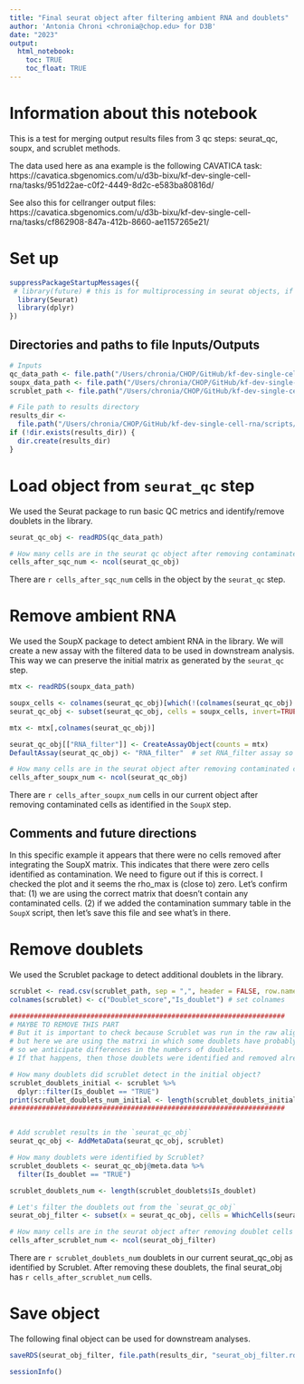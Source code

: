 ```yaml
---
title: "Final seurat object after filtering ambient RNA and doublets"
author: 'Antonia Chroni <chronia@chop.edu> for D3B'
date: "2023"
output:
  html_notebook:
    toc: TRUE
    toc_float: TRUE
---
```


# Information about this notebook
This is a test for merging output results files from 3 qc steps: seurat_qc, soupx, and scrublet methods.

The data used here as ana example is the following CAVATICA task: https://cavatica.sbgenomics.com/u/d3b-bixu/kf-dev-single-cell-rna/tasks/951d22ae-c0f2-4449-8d2c-e583ba80816d/

See also this for cellranger output files: https://cavatica.sbgenomics.com/u/d3b-bixu/kf-dev-single-cell-rna/tasks/cf862908-847a-412b-8660-ae1157265e21/

# Set up
```r
suppressPackageStartupMessages({
 # library(future) # this is for multiprocessing in seurat objects, if not needed let's remove this 
  library(Seurat)
  library(dplyr)
})
```

## Directories and paths to file Inputs/Outputs
```r
# Inputs
qc_data_path <- file.path("/Users/chronia/CHOP/GitHub/kf-dev-single-cell-rna/scripts/example/results/Seurat-QC-pbmc_1k_v3/seurat_obj.rds")
soupx_data_path <- file.path("/Users/chronia/CHOP/GitHub/kf-dev-single-cell-rna/scripts/example/data/prod_candidate.soupx.decontaminated_matrix.rds")
scrublet_path <- file.path("/Users/chronia/CHOP/GitHub/kf-dev-single-cell-rna/scripts/example/data/prod_candidate.scrublet.doublets.csv")

# File path to results directory
results_dir <-
  file.path("/Users/chronia/CHOP/GitHub/kf-dev-single-cell-rna/scripts/example", "results")
if (!dir.exists(results_dir)) {
  dir.create(results_dir)
}
```

# Load object from `seurat_qc` step

We used the Seurat package to run basic QC metrics and identify/remove doublets in the library. 

```r
seurat_qc_obj <- readRDS(qc_data_path)

# How many cells are in the seurat qc object after removing contaminated cells?
cells_after_sqc_num <- ncol(seurat_qc_obj)
```

There are `r cells_after_sqc_num` cells in the object by the `seurat_qc` step.

# Remove ambient RNA

We used the SoupX package to detect ambient RNA in the library. We will create a new assay with the filtered data to be used in downstream analysis. This way we can preserve the initial matrix as generated by the `seurat_qc` step.

```r
mtx <- readRDS(soupx_data_path)

soupx_cells <- colnames(seurat_qc_obj)[which(!(colnames(seurat_qc_obj) %in% colnames(mtx)))]
seurat_qc_obj <- subset(seurat_qc_obj, cells = soupx_cells, invert=TRUE)

mtx <- mtx[,colnames(seurat_qc_obj)]

seurat_qc_obj[["RNA_filter"]] <- CreateAssayObject(counts = mtx)
DefaultAssay(seurat_qc_obj) <- "RNA_filter"  # set RNA_filter assay so we use this matrix for any next qc steps

# How many cells are in the seurat object after removing contaminated cells?
cells_after_soupx_num <- ncol(seurat_qc_obj)
```

There are `r cells_after_soupx_num` cells in our current object after removing contaminated cells as identified in the `SoupX` step.

## Comments and future directions
In this specific example it appears that there were no cells removed after integrating the SoupX matrix. This indicates that there were zero cells identified as contamination. We need to figure out if this is correct. I checked the plot and it seems the rho_max is (close to) zero. 
Let's confirm that:
(1) we are using the correct matrix that doesn't contain any contaminated cells. 
(2) if we added the contamination summary table in the `SoupX` script, then let's save this file and see what's in there.


# Remove doublets
We used the Scrublet package to detect additional doublets in the library.

```r
scrublet <- read.csv(scrublet_path, sep = ",", header = FALSE, row.names=1)
colnames(scrublet) <- c("Doublet_score","Is_doublet") # set colnames

####################################################################
# MAYBE TO REMOVE THIS PART
# But it is important to check because Scrublet was run in the raw aligned matrix  
# but here we are using the matrxi in which some doublets have probably been removed already.
# so we anticipate differences in the numbers of doublets.
# If that happens, then those doublets were identified and removed already during the seurat_qc step. So, it is all good.

# How many doublets did scrublet detect in the initial object?
scrublet_doublets_initial <- scrublet %>% 
  dplyr::filter(Is_doublet == "TRUE")
print(scrublet_doublets_num_initial <- length(scrublet_doublets_initial$Is_doublet))
####################################################################


# Add scrublet results in the `seurat_qc_obj`
seurat_qc_obj <- AddMetaData(seurat_qc_obj, scrublet)

# How many doublets were identified by Scrublet?
scrublet_doublets <- seurat_qc_obj@meta.data %>% 
  filter(Is_doublet == "TRUE")

scrublet_doublets_num <- length(scrublet_doublets$Is_doublet)

# Let's filter the doublets out from the `seurat_qc_obj`
seurat_obj_filter <- subset(x = seurat_qc_obj, cells = WhichCells(seurat_qc_obj, expression = Is_doublet=="FALSE"))

# How many cells are in the seurat object after removing doublet cells identified by Scrublet?
cells_after_scrublet_num <- ncol(seurat_obj_filter)
```

There are `r scrublet_doublets_num` doublets in our current seurat_qc_obj as identified by Scrublet.
After removing these doublets, the final seurat_obj has `r cells_after_scrublet_num` cells. 

# Save object

The following final object can be used for downstream analyses.

```r
saveRDS(seurat_obj_filter, file.path(results_dir, "seurat_obj_filter.rds"))
```

```r
sessionInfo()
```

